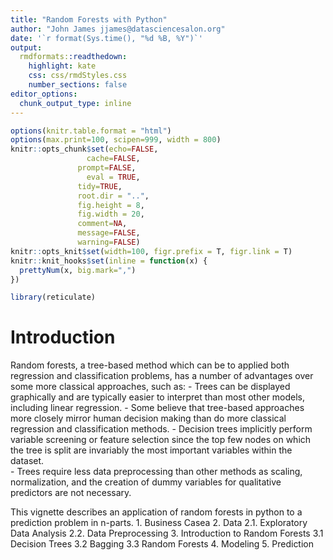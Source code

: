 ```yaml
---
title: "Random Forests with Python"
author: "John James jjames@datasciencesalon.org"
date: '`r format(Sys.time(), "%d %B, %Y")`'
output:
  rmdformats::readthedown:
    highlight: kate
    css: css/rmdStyles.css
    number_sections: false
editor_options: 
  chunk_output_type: inline
---
```



```r
options(knitr.table.format = "html")
options(max.print=100, scipen=999, width = 800)
knitr::opts_chunk$set(echo=FALSE,
	             cache=FALSE,
               prompt=FALSE,
	             eval = TRUE,
               tidy=TRUE,
               root.dir = "..",
               fig.height = 8,
               fig.width = 20,
               comment=NA,
               message=FALSE,
               warning=FALSE)
knitr::opts_knit$set(width=100, figr.prefix = T, figr.link = T)
knitr::knit_hooks$set(inline = function(x) {
  prettyNum(x, big.mark=",")
})
```

```r
library(reticulate)
```


# Introduction
Random forests, a tree-based method which can be to applied both regression and classification problems, has a number of advantages over some more classical approaches, such as:
- Trees can be displayed graphically and are typically easier to interpret than most other models, including linear regression.
- Some believe that tree-based approaches more closely mirror human decision making than do more classical regression and classification methods.
- Decision trees implicitly perform variable screening or feature selection since the top few nodes on which the tree is split are invariably the most important variables within the dataset.  
- Trees require less data preprocessing than other methods as scaling, normalization, and the creation of dummy variables for qualitative predictors are not necessary. 

This vignette describes an application of random forests in python to a prediction problem in n-parts.
1. Business Casea
2. Data
2.1. Exploratory Data Analysis
2.2. Data Preprocessing
3. Introduction to Random Forests
3.1 Decision Trees
3.2 Bagging
3.3 Random Forests
4. Modeling
5. Prediction
